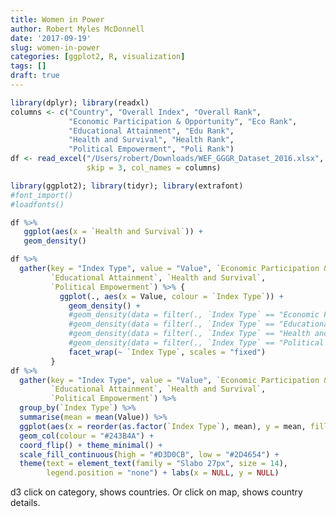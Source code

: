 ```yaml
---
title: Women in Power
author: Robert Myles McDonnell
date: '2017-09-19'
slug: women-in-power
categories: [ggplot2, R, visualization]
tags: []
draft: true
---
```


```r
library(dplyr); library(readxl)
columns <- c("Country", "Overall Index", "Overall Rank",
             "Economic Participation & Opportunity", "Eco Rank",
             "Educational Attainment", "Edu Rank",
             "Health and Survival", "Health Rank",
             "Political Empowerment", "Poli Rank")
df <- read_excel("/Users/robert/Downloads/WEF_GGGR_Dataset_2016.xlsx", sheet = 2,
                 skip = 3, col_names = columns)

```

```r
library(ggplot2); library(tidyr); library(extrafont)
#font_import()
#loadfonts()

df %>% 
   ggplot(aes(x = `Health and Survival`)) + 
   geom_density()

df %>%
  gather(key = "Index Type", value = "Value", `Economic Participation & Opportunity`,
         `Educational Attainment`, `Health and Survival`,
         `Political Empowerment`) %>% {
           ggplot(., aes(x = Value, colour = `Index Type`)) +
             geom_density() +
             #geom_density(data = filter(., `Index Type` == "Economic Participation and Opportunity")) +
             #geom_density(data = filter(., `Index Type` == "Educational Attainment")) +
             #geom_density(data = filter(., `Index Type` == "Health and Survival")) +
             #geom_density(data = filter(., `Index Type` == "Political Empowerment")) +
             facet_wrap(~ `Index Type`, scales = "fixed")
         }
df %>% 
  gather(key = "Index Type", value = "Value", `Economic Participation & Opportunity`,
         `Educational Attainment`, `Health and Survival`,
         `Political Empowerment`) %>%
  group_by(`Index Type`) %>% 
  summarise(mean = mean(Value)) %>% 
  ggplot(aes(x = reorder(as.factor(`Index Type`), mean), y = mean, fill = mean)) + 
  geom_col(colour = "#243B4A") + 
  coord_flip() + theme_minimal() + 
  scale_fill_continuous(high = "#D3D0CB", low = "#2D4654") +
  theme(text = element_text(family = "Slabo 27px", size = 14),
        legend.position = "none") + labs(x = NULL, y = NULL)
```



d3 click on category, shows countries. Or click on map, shows country details. 


